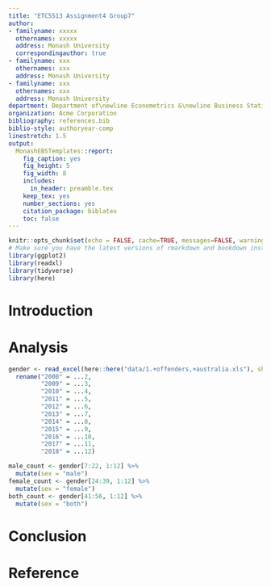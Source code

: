 ```yaml
---
title: "ETC5513 Assignment4 Group7"
author:
- familyname: xxxxx
  othernames: xxxxx
  address: Monash University
  correspondingauthor: true
- familyname: xxx
  othernames: xxx
  address: Monash University
- familyname: xxx
  othernames: xxx
  address: Monash University
department: Department of\newline Econometrics &\newline Business Statistics
organization: Acme Corporation
bibliography: references.bib
biblio-style: authoryear-comp
linestretch: 1.5
output:
  MonashEBSTemplates::report:
    fig_caption: yes
    fig_height: 5
    fig_width: 8
    includes:
      in_header: preamble.tex
    keep_tex: yes
    number_sections: yes
    citation_package: biblatex
    toc: false
---
```


```r
knitr::opts_chunk$set(echo = FALSE, cache=TRUE, messages=FALSE, warning=FALSE)
# Make sure you have the latest versions of rmarkdown and bookdown installed
library(ggplot2)
library(readxl)
library(tidyverse)
library(here)
```


# Introduction

# Analysis

\section*{body 1}

```r
gender <- read_excel(here::here("data/1.+offenders,+australia.xls"), sheet = 3, col_types = c("text", rep("numeric", 22))) %>%
  rename("2008" = ...2,
         "2009" = ...3,
         "2010" = ...4,
         "2011" = ...5,
         "2012" = ...6,
         "2013" = ...7,
         "2014" = ...8,
         "2015" = ...9,
         "2016" = ...10,
         "2017" = ...11,
         "2018" = ...12) 
```

```r
male_count <- gender[7:22, 1:12] %>%
  mutate(sex = "male") 
female_count <- gender[24:39, 1:12] %>%
  mutate(sex = "female") 
both_count <- gender[41:56, 1:12] %>%
  mutate(sex = "both") 
```


\section*{body 2}

\section*{body 3}

# Conclusion

# Reference